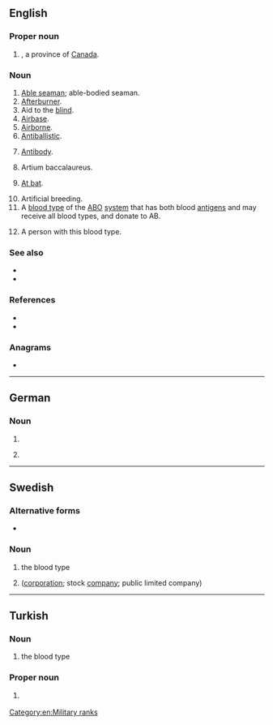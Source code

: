 {{also|Appendix:Variations of "ab"}}
==English==
{{wikipedia}}

===Proper noun===
{{en-proper noun}}

# {{abbreviation of|Alberta|lang=en|dot=}}, a province of [[Canada]].

===Noun===
{{en-noun|~}}

# [[able seaman|Able seaman]]; able-bodied seaman.
# [[afterburner|Afterburner]].
# Aid to the [[blind]].
# [[airbase|Airbase]].
# [[airborne|Airborne]].
# [[antiballistic|Antiballistic]].
# {{lb|en|medical}} [[antibody|Antibody]].
# Artium baccalaureus.
# {{lb|en|baseball}} [[at bat|At bat]].
# Artificial breeding.
# A [[blood type]] of the [[ABO]] [[system]] that has both blood [[antigen]]s and may receive all blood types, and donate to AB.
# {{lb|en|countable}} A person with this blood type.

===See also===
* {{l|en|AB language}}
* {{l|en|fast yellow AB}}

===References===
* {{R:American Heritage 2000|AB}}
* {{R:Dictionary.com|AB}}

===Anagrams===
* {{anagrams|en|a=ab|-ba-|B.A.|BA|ba|ba'}}

[[Category:en:Military ranks]]

----

==German==

===Noun===
{{head|de|noun|g=m}}

# {{abbreviation of|Anrufbeantworter|lang=de}}
# {{lb|de|apartment listing}} {{abbreviation of|Altbau|lang=de}}

----

==Swedish==

===Alternative forms===
* {{l|sv|Ab}} {{qualifier|Finland Swedish, only in the sense "aktiebolag" below}}

===Noun===
{{head|sv|noun}}

# the blood type {{m|en|AB}}
# {{abbreviation of|aktiebolag|lang=sv}} ([[corporation]]; stock [[company]]; public limited company)

----

==Turkish==

===Noun===
{{head|tr|noun}}

# the blood type {{m|en|AB}}

===Proper noun===
{{head|tr|proper noun}}

# {{lb|tr|politics}} {{initialism of|Avrupa Birliği|lang=tr|nodot=1}} {{gloss|European Union}}